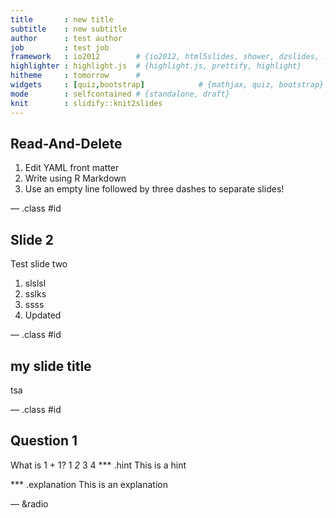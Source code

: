 ```yaml
---
title       : new title    
subtitle    : new subtitle   
author      : test author     
job         : test job
framework   : io2012        # {io2012, html5slides, shower, dzslides, ...}
highlighter : highlight.js  # {highlight.js, prettify, highlight}
hitheme     : tomorrow      # 
widgets     : [quiz,bootstrap]            # {mathjax, quiz, bootstrap}
mode        : selfcontained # {standalone, draft}
knit        : slidify::knit2slides
---
```


## Read-And-Delete

1. Edit YAML front matter
2. Write using R Markdown
3. Use an empty line followed by three dashes to separate slides!

--- .class #id 

## Slide 2


Test slide two

1. slslsl
2. sslks
3. ssss
4. Updated

--- .class #id 

## my slide title
tsa

--- .class #id 


## Question 1


What is 1 + 1?
1
_2_
3
4
*** .hint This is a hint

*** .explanation This is an explanation

--- &radio
